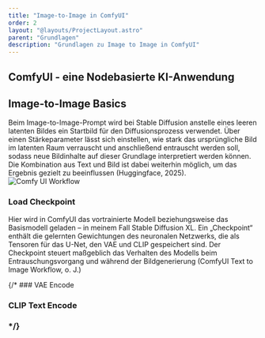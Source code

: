 ```yaml
---
title: "Image-to-Image in ComfyUI"
order: 2
layout: "@layouts/ProjectLayout.astro"
parent: "Grundlagen"
description: "Grundlagen zu Image to Image in ComfyUI"
---
```


## ComfyUI - eine Nodebasierte KI-Anwendung

<Reference 
  title="comfy.org" 
  authors="Yoland, Y., Huang, R., Dr.Lt.Data, comfyanonymous, & Byrne, C." 
  type="software"
  year="2025" 
  link="https://www.comfy.org/" 
  embed={true} />

## Image-to-Image Basics

Beim Image-to-Image-Prompt wird bei Stable Diffusion anstelle eines leeren latenten Bildes ein Startbild für den Diffusionsprozess verwendet. Über einen Stärkeparameter lässt sich einstellen, wie stark das ursprüngliche Bild im latenten Raum verrauscht und anschließend entrauscht werden soll, sodass neue Bildinhalte auf dieser Grundlage interpretiert werden können. Die Kombination aus Text und Bild ist dabei weiterhin möglich, um das Ergebnis gezielt zu beeinflussen (Huggingface, 2025).
<br />
![Comfy UI Workflow](@images/comfyui_workflow.png)

### Load Checkpoint

Hier wird in ComfyUI das vortrainierte Modell beziehungsweise das Basismodell geladen – in meinem Fall Stable Diffusion XL. Ein „Checkpoint“ enthält die gelernten Gewichtungen des neuronalen Netzwerks, die als Tensoren für das U-Net, den VAE und CLIP gespeichert sind. Der Checkpoint steuert maßgeblich das Verhalten des Modells beim Entrauschungsvorgang und während der Bildgenerierung (ComfyUI Text to Image Workflow, o. J.)

{/* ### VAE Encode

### CLIP Text Encode

###  */}